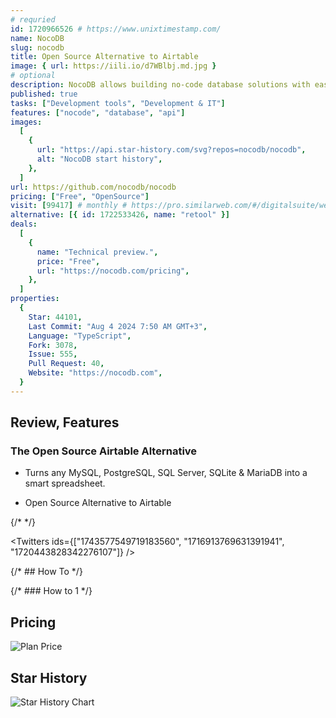 ```yaml
---
# requried
id: 1720966526 # https://www.unixtimestamp.com/
name: NocoDB
slug: nocodb
title: Open Source Alternative to Airtable
image: { url: https://iili.io/d7WBlbj.md.jpg }
# optional
description: NocoDB allows building no-code database solutions with ease of spreadsheets. Bring your own database or choose ours! Millions of rows? Not a problem. Your Data. Your rules. You are in control.
published: true
tasks: ["Development tools", "Development & IT"]
features: ["nocode", "database", "api"]
images:
  [
    {
      url: "https://api.star-history.com/svg?repos=nocodb/nocodb",
      alt: "NocoDB start history",
    },
  ]
url: https://github.com/nocodb/nocodb
pricing: ["Free", "OpenSource"]
visit: [99417] # monthly # https://pro.similarweb.com/#/digitalsuite/websiteanalysis/home
alternative: [{ id: 1722533426, name: "retool" }]
deals:
  [
    {
      name: "Technical preview.",
      price: "Free",
      url: "https://nocodb.com/pricing",
    },
  ]
properties:
  {
    Star: 44101,
    Last Commit: "Aug 4 2024 7:50 AM GMT+3",
    Language: "TypeScript",
    Fork: 3078,
    Issue: 555,
    Pull Request: 40,
    Website: "https://nocodb.com",
  }
---
```


## Review, Features

### The Open Source Airtable Alternative

- Turns any MySQL, PostgreSQL, SQL Server, SQLite & MariaDB into a smart spreadsheet.

- Open Source Alternative to Airtable

{/* <DetailYoutube videoId="" startTime={0} /> */}

<Twitters
  ids={["1743577549719183560", "1716913769631391941", "1720443828342276107"]}
/>

{/* ## How To */}

{/* ### How to 1 */}

## Pricing

<Img
  src="https://p140.p3.n0.cdn.zight.com/items/6quopYOA/ac91048d-4d4f-47f8-ad6a-fab39d5a3a1c.jpg"
  alt="Plan Price"
/>

## Star History

![Star History Chart](https://api.star-history.com/svg?repos=nocodb/nocodb)
